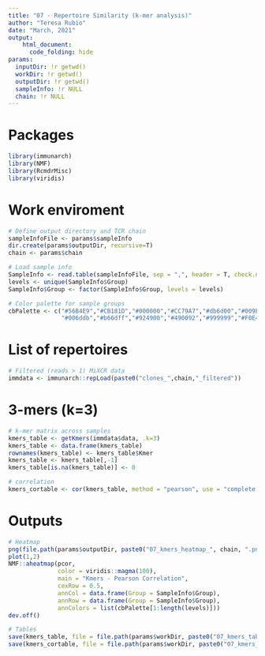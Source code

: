 ```yaml
---
title: "07 - Repertoire Similarity (k-mer analysis)"
author: "Teresa Rubio"
date: "March, 2021"
output:
    html_document:
      code_folding: hide
params:
  inputDir: !r getwd()
  workDir: !r getwd()
  outputDir: !r getwd()
  sampleInfo: !r NULL
  chain: !r NULL
---
```


# Packages
```r
library(immunarch)
library(NMF)
library(RcmdrMisc)
library(viridis)
```

# Work enviroment
```r
# Define output directory and TCR chain
sampleInfoFile <- params$sampleInfo
dir.create(params$outputDir, recursive=T)
chain <- params$chain

# Load sample info
SampleInfo <- read.table(sampleInfoFile, sep = ",", header = T, check.names = F)
levels <- unique(SampleInfo$Group)
SampleInfo$Group <- factor(SampleInfo$Group, levels = levels)

# Color palette for sample groups
cbPalette <- c("#56B4E9","#CB181D","#000000","#CC79A7","#db6d00","#009E73",
               "#006ddb","#b66dff","#924900","#490092","#999999","#F0E442")
```

# List of repertoires
```r
# Filtered (reads > 1) MiXCR data
immdata <- immunarch::repLoad(paste0("clones_",chain,"_filtered"))
```

# 3-mers (k=3)
```r
# k-mer matrix across samples
kmers_table <- getKmers(immdata$data, .k=3)
kmers_table <- data.frame(kmers_table)
rownames(kmers_table) <- kmers_table$Kmer
kmers_table <- kmers_table[,-1]
kmers_table[is.na(kmers_table)] <- 0

# correlation
kmers_cortable <- cor(kmers_table, method = "pearson", use = "complete.obs")
```

# Outputs
```r
# Heatmap
png(file.path(params$outputDir, paste0("07_kmers_heatmap_", chain, ".png")), height = 20, width = 23, units = "cm", res = 300)
plot(1,2)
NMF::aheatmap(pcor,
              color = viridis::magma(100),
              main = "Kmers - Pearson Correlation",
              cexRow = 0.5,
              annCol = data.frame(Group = SampleInfo$Group),
              annRow = data.frame(Group = SampleInfo$Group),
              annColors = list(cbPalette[1:length(levels)]))
dev.off()

# Tables
save(kmers_table, file = file.path(params$workDir, paste0("07_kmers_table_", chain, ".Rda")))
save(kmers_cortable, file = file.path(params$workDir, paste0("07_kmers_cortable_", chain, ".Rda")))
```
